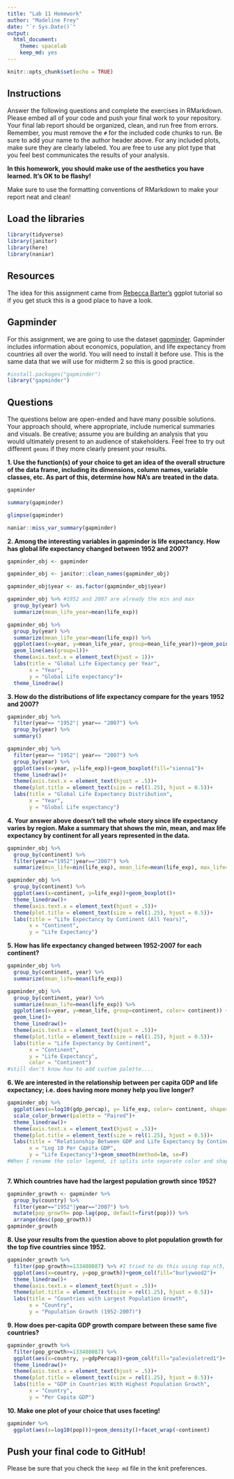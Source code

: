 ```yaml
---
title: "Lab 11 Homework"
author: "Madeline Frey"
date: "`r Sys.Date()`"
output:
  html_document: 
    theme: spacelab
    keep_md: yes
---
```


```r
knitr::opts_chunk$set(echo = TRUE)
```

## Instructions
Answer the following questions and complete the exercises in RMarkdown. Please embed all of your code and push your final work to your repository. Your final lab report should be organized, clean, and run free from errors. Remember, you must remove the `#` for the included code chunks to run. Be sure to add your name to the author header above. For any included plots, make sure they are clearly labeled. You are free to use any plot type that you feel best communicates the results of your analysis.  

**In this homework, you should make use of the aesthetics you have learned. It's OK to be flashy!**

Make sure to use the formatting conventions of RMarkdown to make your report neat and clean!  

## Load the libraries
```r
library(tidyverse)
library(janitor)
library(here)
library(naniar)
``` 

## Resources
The idea for this assignment came from [Rebecca Barter's](http://www.rebeccabarter.com/blog/2017-11-17-ggplot2_tutorial/) ggplot tutorial so if you get stuck this is a good place to have a look.  

## Gapminder
For this assignment, we are going to use the dataset [gapminder](https://cran.r-project.org/web/packages/gapminder/index.html). Gapminder includes information about economics, population, and life expectancy from countries all over the world. You will need to install it before use. This is the same data that we will use for midterm 2 so this is good practice.
```r
#install.packages("gapminder")
library("gapminder")
```

## Questions
The questions below are open-ended and have many possible solutions. Your approach should, where appropriate, include numerical summaries and visuals. Be creative; assume you are building an analysis that you would ultimately present to an audience of stakeholders. Feel free to try out different `geoms` if they more clearly present your results.  

**1. Use the function(s) of your choice to get an idea of the overall structure of the data frame, including its dimensions, column names, variable classes, etc. As part of this, determine how NA's are treated in the data.**  
```r
gapminder
```
```r
summary(gapminder)
```
```r
glimpse(gapminder)
```
```r
naniar::miss_var_summary(gapminder)
```

**2. Among the interesting variables in gapminder is life expectancy. How has global life expectancy changed between 1952 and 2007?**
```r
gapminder_obj <- gapminder
```
```r
gapminder_obj <- janitor::clean_names(gapminder_obj)
```
```r
gapminder_obj$year <- as.factor(gapminder_obj$year)
```
```r
gapminder_obj %>% #1952 and 2007 are already the min and max
  group_by(year) %>% 
  summarize(mean_life_year=mean(life_exp))
```


```r
gapminder_obj %>% 
  group_by(year) %>% 
  summarize(mean_life_year=mean(life_exp)) %>% 
  ggplot(aes(x=year, y=mean_life_year, group=mean_life_year))+geom_point(shape=1) +
  geom_line(aes(group=1))+
  theme(axis.text.x = element_text(hjust = 1))+
  labs(title = "Global Life Expectancy per Year",
       x = "Year",
       y = "Global Life expectancy")+
  theme_linedraw()
```

**3. How do the distributions of life expectancy compare for the years 1952 and 2007?**
```r
gapminder_obj %>% 
  filter(year== "1952"| year== "2007") %>% 
  group_by(year) %>% 
  summary()
```
```r
gapminder_obj %>% 
  filter(year== "1952"| year== "2007") %>% 
  group_by(year) %>% 
  ggplot(aes(x=year, y=life_exp))+geom_boxplot(fill="sienna1")+
  theme_linedraw()+
  theme(axis.text.x = element_text(hjust = .5))+
  theme(plot.title = element_text(size = rel(1.25), hjust = 0.5))+
  labs(title = "Global Life Expectancy Distribution",
       x = "Year",
       y = "Global Life expectancy")

```

**4. Your answer above doesn't tell the whole story since life expectancy varies by region. Make a summary that shows the min, mean, and max life expectancy by continent for all years represented in the data.**

```r
gapminder_obj %>% 
  group_by(continent) %>% 
  filter(year=="1952"|year=="2007") %>% 
  summarize(min_life=min(life_exp), mean_life=mean(life_exp), max_life=max(life_exp))
```


```r
gapminder_obj %>% 
  group_by(continent) %>% 
  ggplot(aes(x=continent, y=life_exp))+geom_boxplot()+
  theme_linedraw()+
  theme(axis.text.x = element_text(hjust = .5))+
  theme(plot.title = element_text(size = rel(1.25), hjust = 0.5))+
  labs(title = "Life Expectancy by Continent (All Years)",
       x = "Continent",
       y = "Life Expectancy")
```

**5. How has life expectancy changed between 1952-2007 for each continent?**
```r
gapminder_obj %>% 
  group_by(continent, year) %>% 
  summarize(mean_life=mean(life_exp))
```
```r
gapminder_obj %>% 
  group_by(continent, year) %>% 
  summarize(mean_life=mean(life_exp)) %>% 
  ggplot(aes(x=year, y=mean_life, group=continent, color= continent)) +geom_point(shape=5)+
  geom_line()+
  theme_linedraw()+
  theme(axis.text.x = element_text(hjust = .5))+
  theme(plot.title = element_text(size = rel(1.25), hjust = 0.5))+
  labs(title = "Life Expectancy by Continent",
       x = "Continent",
       y = "Life Expectancy",
       color = "Continent")
#still don't know how to add custom palette....
```


**6. We are interested in the relationship between per capita GDP and life expectancy; i.e. does having more money help you live longer?**
```r
gapminder_obj %>% 
  ggplot(aes(x=log10(gdp_percap), y= life_exp, color= continent, shape=continent))+geom_point()+
  scale_color_brewer(palette = "Paired")+
  theme_linedraw()+
  theme(axis.text.x = element_text(hjust = .5))+
  theme(plot.title = element_text(size = rel(1.25), hjust = 0.5))+
  labs(title = "Relationship Between GDP and Life Expectancy by Continent",
       x = "Log 10 Per Capita GDP",
       y = "Life Expectancy")+geom_smooth(method=lm, se=F)
#When I rename the color legend, it splits into separate color and shape legends. Don't want that. 
  
```

**7. Which countries have had the largest population growth since 1952?**
```r
gapminder_growth <- gapminder %>% 
  group_by(country) %>% 
  filter(year=="1952"|year=="2007") %>% 
  mutate(pop_growth= pop-lag(pop, default=first(pop))) %>% 
  arrange(desc(pop_growth))
gapminder_growth
```


**8. Use your results from the question above to plot population growth for the top five countries since 1952.**
```r
gapminder_growth %>% 
  filter(pop_growth>=133408087) %>% #I tried to do this using top_n(5, pop_growth) but was unsuccessful. Why?
  ggplot(aes(x=country, y=pop_growth))+geom_col(fill="burlywood2")+
  theme_linedraw()+
  theme(axis.text.x = element_text(hjust = .5))+
  theme(plot.title = element_text(size = rel(1.25), hjust = 0.5))+
  labs(title = "Countries with Largest Population Growth",
       x = "Country",
       y = "Population Growth (1952-2007)")
```

**9. How does per-capita GDP growth compare between these same five countries?**
```r
gapminder_growth %>% 
  filter(pop_growth>=133408087) %>% 
  ggplot(aes(x=country, y=gdpPercap))+geom_col(fill="palevioletred1")+
  theme_linedraw()+
  theme(axis.text.x = element_text(hjust = .5))+
  theme(plot.title = element_text(size = rel(1.25), hjust = 0.5))+
  labs(title = "GDP in Countries With Highest Population Growth",
       x = "Country",
       y = "Per Capita GDP")
```

**10. Make one plot of your choice that uses faceting!**
```r
gapminder %>% 
  ggplot(aes(x=log10(pop)))+geom_density()+facet_wrap(~continent)
```

## Push your final code to GitHub!
Please be sure that you check the `keep md` file in the knit preferences. 